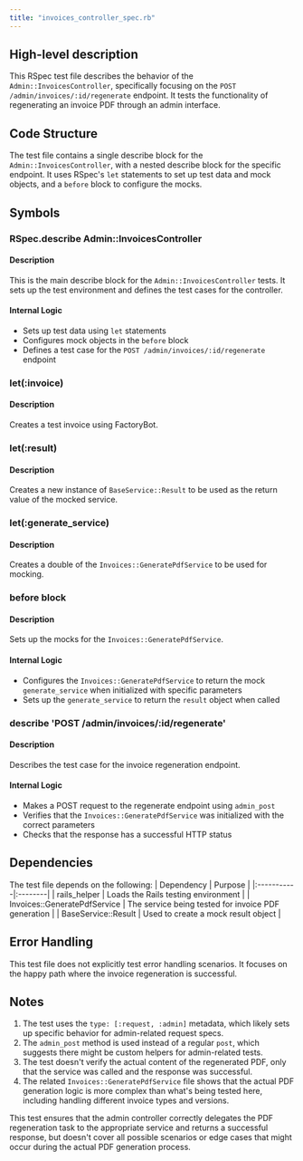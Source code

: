 ```yaml
---
title: "invoices_controller_spec.rb"
---
```


## High-level description
This RSpec test file describes the behavior of the `Admin::InvoicesController`, specifically focusing on the `POST /admin/invoices/:id/regenerate` endpoint. It tests the functionality of regenerating an invoice PDF through an admin interface.

## Code Structure
The test file contains a single describe block for the `Admin::InvoicesController`, with a nested describe block for the specific endpoint. It uses RSpec's `let` statements to set up test data and mock objects, and a `before` block to configure the mocks.

## Symbols

### RSpec.describe Admin::InvoicesController
#### Description
This is the main describe block for the `Admin::InvoicesController` tests. It sets up the test environment and defines the test cases for the controller.

#### Internal Logic
- Sets up test data using `let` statements
- Configures mock objects in the `before` block
- Defines a test case for the `POST /admin/invoices/:id/regenerate` endpoint

### let(:invoice)
#### Description
Creates a test invoice using FactoryBot.

### let(:result)
#### Description
Creates a new instance of `BaseService::Result` to be used as the return value of the mocked service.

### let(:generate_service)
#### Description
Creates a double of the `Invoices::GeneratePdfService` to be used for mocking.

### before block
#### Description
Sets up the mocks for the `Invoices::GeneratePdfService`.

#### Internal Logic
- Configures the `Invoices::GeneratePdfService` to return the mock `generate_service` when initialized with specific parameters
- Sets up the `generate_service` to return the `result` object when called

### describe 'POST /admin/invoices/:id/regenerate'
#### Description
Describes the test case for the invoice regeneration endpoint.

#### Internal Logic
- Makes a POST request to the regenerate endpoint using `admin_post`
- Verifies that the `Invoices::GeneratePdfService` was initialized with the correct parameters
- Checks that the response has a successful HTTP status

## Dependencies
The test file depends on the following:
| Dependency | Purpose |
|:-----------|:--------|
| rails_helper | Loads the Rails testing environment |
| Invoices::GeneratePdfService | The service being tested for invoice PDF generation |
| BaseService::Result | Used to create a mock result object |

## Error Handling
This test file does not explicitly test error handling scenarios. It focuses on the happy path where the invoice regeneration is successful.

## Notes
1. The test uses the `type: [:request, :admin]` metadata, which likely sets up specific behavior for admin-related request specs.
2. The `admin_post` method is used instead of a regular `post`, which suggests there might be custom helpers for admin-related tests.
3. The test doesn't verify the actual content of the regenerated PDF, only that the service was called and the response was successful.
4. The related `Invoices::GeneratePdfService` file shows that the actual PDF generation logic is more complex than what's being tested here, including handling different invoice types and versions.

This test ensures that the admin controller correctly delegates the PDF regeneration task to the appropriate service and returns a successful response, but doesn't cover all possible scenarios or edge cases that might occur during the actual PDF generation process.